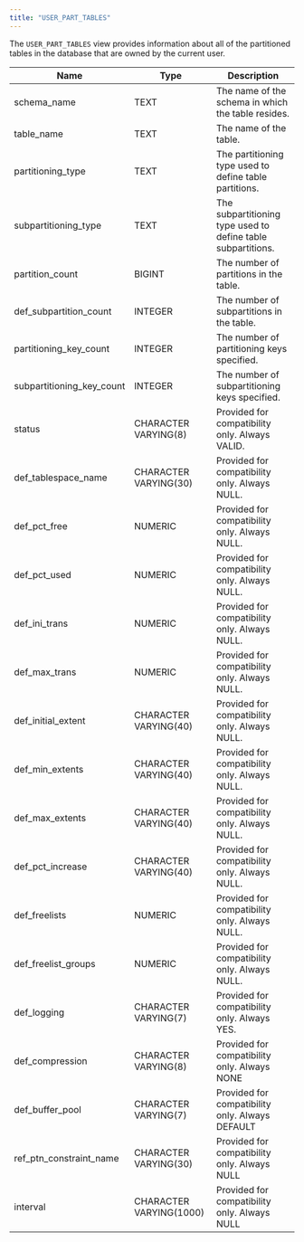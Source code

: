 ```yaml
---
title: "USER_PART_TABLES"
---
```


The `USER_PART_TABLES` view provides information about all of the partitioned tables in the database that are owned by the current user.

| Name                        | Type                    | Description                                                  |
| --------------------------- | ----------------------- | ------------------------------------------------------------ |
| schema_name                | TEXT                    | The name of the schema in which the table resides.           |
| table_name                 | TEXT                    | The name of the table.                                       |
| partitioning_type          | TEXT                    | The partitioning type used to define table partitions.       |
| subpartitioning_type       | TEXT                    | The subpartitioning type used to define table subpartitions. |
| partition_count            | BIGINT                  | The number of partitions in the table.                       |
| def_subpartition_count    | INTEGER                 | The number of subpartitions in the table.                    |
| partitioning_key_count    | INTEGER                 | The number of partitioning keys specified.                   |
| subpartitioning_key_count | INTEGER                 | The number of subpartitioning keys specified.                |
| status                      | CHARACTER VARYING(8)    | Provided for compatibility only. Always VALID.               |
| def_tablespace_name       | CHARACTER VARYING(30)   | Provided for compatibility only. Always NULL.                |
| def_pct_free              | NUMERIC                 | Provided for compatibility only. Always NULL.                |
| def_pct_used              | NUMERIC                 | Provided for compatibility only. Always NULL.                |
| def_ini_trans             | NUMERIC                 | Provided for compatibility only. Always NULL.                |
| def_max_trans             | NUMERIC                 | Provided for compatibility only. Always NULL.                |
| def_initial_extent        | CHARACTER VARYING(40)   | Provided for compatibility only. Always NULL.                |
| def_min_extents           | CHARACTER VARYING(40)   | Provided for compatibility only. Always NULL.                |
| def_max_extents           | CHARACTER VARYING(40)   | Provided for compatibility only. Always NULL.                |
| def_pct_increase          | CHARACTER VARYING(40)   | Provided for compatibility only. Always NULL.                |
| def_freelists              | NUMERIC                 | Provided for compatibility only. Always NULL.                |
| def_freelist_groups       | NUMERIC                 | Provided for compatibility only. Always NULL.                |
| def_logging                | CHARACTER VARYING(7)    | Provided for compatibility only. Always YES.                 |
| def_compression            | CHARACTER VARYING(8)    | Provided for compatibility only. Always NONE                 |
| def_buffer_pool           | CHARACTER VARYING(7)    | Provided for compatibility only. Always DEFAULT              |
| ref_ptn_constraint_name  | CHARACTER VARYING(30)   | Provided for compatibility only. Always NULL                 |
| interval                    | CHARACTER VARYING(1000) | Provided for compatibility only. Always NULL                 |
